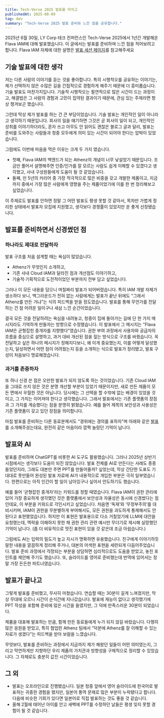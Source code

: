 ```yaml
---
title: Tech-Verse 2025 발표를 마치고
publishedAt: 2025-08-09
tag: dev
summary: "Tech-Verse 2025 발표 준비와 느낀 점을 공유합니다."
---
```


2025년 6월 30일, LY Corp 테크 컨퍼런스인 Tech-Verse 2025에서 1년간 개발해온 Flava IAM에 대해 발표했습니다. 이 글에서는 발표를 준비하며 느낀 점을 적어보려고 합니다. Flava IAM 자체에 대한 설명은 [발표 세션 페이지](https://tech-verse.lycorp.co.jp/2025/ko/session/1040/)를 참고해주세요

## 기술 발표에 대한 생각

저는 다른 사람의 이야기를 듣는 것을 좋아합니다. 특히 시행착오를 공유하는 이야기는, 제가 선택하지 않은 수많은 길을 간접적으로 경험하게 해주기 때문에 더 흥미롭습니다. 기술 발표도 마찬가지입니다. 기술적 시행착오는 필연적으로 많은 시간이 드는 과정이고, 해결법은 그 사람의 경험과 고민이 집약된 결과이기 때문에, 관심 있는 주제라면 항상 챙겨보곤 했습니다.

그런데 막상 제가 발표를 하는 건 큰 부담이었습니다. 기술 발표는 개인적인 일이 아니라고 생각하기 때문입니다. 회사의 일을 얘기하면 그것은 곧 회사의 일이 되고, 개인적인 성취를 이야기하더라도, 혼자 쓰고 아무도 안 읽어도 괜찮은 블로그 글과 달리, 발표는 준비를 도와주는 사람들과 청중 모두에게 의미 있는 시간이 되어야 한다는 압박이 있었습니다.

그럼에도 이번에 마음을 먹은 이유는 크게 두 가지 였습니다.

- 첫째, Flava IAM의 백엔드가 되는 Athenz의 개념이 너무 낯설었기 때문입니다. 조금만 풀어서 설명해주면 인증/인가를 잘 모르는 사람도 쉽게 이해할 수 있겠다고 생각했고, 사내 구성원들에게 도움이 될 것 같았습니다.
- 둘째, 만 5년의 커리어 중 가장 적극적으로 많은 비중을 갖고 개발한 제품이고, 지금까지 중에서 가장 많은 사람에게 영향을 주는 제품이었기에 이를 한 번 정리해보고 싶었습니다.

이 주제로도 발표를 안하면 정말 그 어떤 발표도 평생 못할 것 같아서, 목차만 가볍게 정리한 상태에서 발표자 모집에 지원했고, 생각보다 경쟁률이 있었지만 운 좋게 선정됐습니다.

## 발표를 준비하면서 신경썼던 점

### 하나라도 제대로 전달하자

발표 구조를 처음 설계할 때는 욕심이 많았습니다.

- Athenz가 무엇인지 소개하고,
- 기존 사내 Cloud IAM과 달라진 점과 개선점도 이야기하고,
- 기술적·기획적으로 도전적이었던 부분까지 전부 담고 싶었습니다.

그러나 이 모든 내용을 담으니 며칠짜리 발표가 되어버렸습니다. 특히 IAM 개발 자체가 생소하다 보니, 백그라운드가 전혀 없는 사람에게는 발표가 끝난 뒤에도 “그래서 Athenz를 만든 거냐”는 식의 피드백을 받을 정도였습니다. 발표를 통해 무언가를 전달하는 건 참 어려운 일이구나 새삼 느낀 순간이었습니다.

결국 모든 것을 전달하려는 욕심을 내려놓고, 청중이 집에 돌아가는 길에 단 한 가지 메시지라도 기억하게 만들자는 방향으로 수정했습니다. 이 발표에서 그 메시지는 "Flava IAM은 균형잡힌 중개자를 지향했다"였습니다. 권한 부여 과정에서 사용자와 공급자의 흐름을 중심으로 설명하고, 과거 대비 개선된 점을 짚는 방식으로 구조를 바꿨습니다. 꼭 전달하고 싶은 하나의 메시지가 정해지다보니, 왜 이게 중요했는지, 이를 어떻게 달성했는지, 달성하면서 어떤 점이 어려웠는지 등을 소개하는 식으로 발표가 정리됐고, 발표 구성이 처음보다 명료해졌습니다.

### 과거를 존중하자

또 하나 신경 쓴 점은 오만한 발표가 되지 않도록 하는 것이었습니다. 기존 Cloud IAM을 그대로 쓰지 않은 것은 분명 개선할 부분이 있었기 때문이지만, 새로 만든 제품이 모든 면에서 우월한 것은 아닙니다. 당시에는 그 선택을 할 수밖에 없는 배경이 있었을 것이고, 그 가치는 이어져야 한다고 생각했습니다.
그래서 발표에서는 기존 플랫폼의 장점과 그 가치를 계승했다는 점을 분명히 밝혔습니다. 예를 들어 제목의 보안성과 사용성은 기존 플랫폼이 갖고 있던 장점을 의미합니다.

마침 발표를 준비하는 다른 동료분께서도 "경위에는 경의를 표하자"며 아래와 같은 [발표](https://speakerdeck.com/k_kinukawa/technologies-that-support-company-growth?slide=23)를 소개해주셨는데요, 완전히 같은 마음이라 깜짝 놀랐던 기억이 납니다.

## 발표와 AI

발표를 준비하며 ChatGPT를 비롯한 AI 도구도 활용했습니다. 그러나 2025년 상반기 시점에서는 생각보다 도움이 되진 않았습니다. 발표 전체를 AI로 만든다는 사례도 종종 들었던지라, 그래도 대본만 주면 PPT를 만들어줄까? 싶었는데, 막상 간단한 도표도 기대대로 못만들어 완성된 발표 자료에 AI가 내용적으로 개입한 부분은 극히 일부였습니다. 한편으로는 아직 인간이 할 일이 남아있구나 싶어서 안도하기도 했습니다.

예를 들어 ‘균형잡힌 중개자’라는 키워드를 정할 때였습니다. Flava IAM이 권한 관리에 있어 가장 중요하게 생각했던 것은 플랫폼에서 보안성과 자율성은 동시에 신경썼다는 점인데요, 이 부분을 키워드로 각인시키고 싶었습니다. 처음엔 ‘독재’와 ‘무정부주의’를 대비시키며, IAM이 권한을 무분별하게 부여해서도, 모든 권한을 과도하게 통제해서도 안 된다고 표현했었습니다. 하지만 이 표현은 발표용으로 다소 거칠었기에 LLM에 대안을 요청했는데, 맥락을 이해하지 못한 채 권한 관리 관련 예시만 무더기로 제시해 실망했던 기억이 납니다. (좀 더 비유적으로 멋진 표현이 있을 것 같은데 조금 아쉽습니다.)

그럼에도 AI는 입력의 밀도가 높고 지시가 명확하면 유용했습니다. 친구에게 이야기하듯 말한 내용을 깔끔하게 정리해 주거나, 대본의 어색한 표현을 세련되게 다듬어주었습니다. 발표 준비 과정에서 걱정되는 부분을 상담하면 심리적으로도 도움을 받았고, 놓친 포인트를 제안해 주기도 했습니다. 또, 슬라이드를 영어로 준비했는데 번역에 있어서는 정말 가장 든든한 파트너였습니다.

## 발표가 끝나고

그렇게 발표를 준비했고, 무사히 마쳤습니다. 연습할 때는 30분이 길게 느껴졌지만, 막상 무대에 오르니 시간이 순식간에 지나갔습니다. 발표에 재능이 없다고 생각했기에 PPT 작성을 포함해 준비에 많은 시간을 들였지만, 그 덕에 만족스러운 30분이 되었습니다.

제품을 대표해 발표하는 만큼, 함께 만든 동료들에게 누가 되지 않길 바랐습니다. 다행히 많은 응원을 받았고, 특히 협업한 Athenz 팀에서 “덕분에 Athenz를 잘 이해할 수 있는 자료가 생겼다”는 피드백을 받아 보람을 느꼈습니다.

무엇보다, 발표를 준비하는 과정에서 지금까지 제가 해왔던 일들이 어떤 의미였는지, 그리고 막연하게만 지향하던 우리 제품의 가치관과 방향성을 구체적으로 정리할 수 있었습니다. 그 자체로도 충분히 값진 시간이었습니다.

## 그 외
 
- 발표는 오프라인으로 진행됐습니다. 일본 청중 앞에서 영어 슬라이드에 한국어로 발표하는 귀중한 경험을 했지만, 일본어 통역 문제로 많은 부분이 누락됐다고 합니다. 다음에 비슷한 기회가 있다면 일본어로 직접 발표하는 것도 좋을 것 같습니다.
- 올해 2월에 태어난 아이를 안고 새벽에 PPT를 수정하던 날들은 평생 잊지 못할 경험이 될 것 같습니다.
